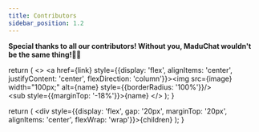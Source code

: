 ---
title: Contributors
sidebar_position: 1.2
---

<b>Special thanks to all our contributors! Without you, MaduChat wouldn't be the same thing!🚀🎉</b>

<ContributorList>
  <Contributor name="Madu" image="https://avatars.githubusercontent.com/u/85842735" link="https://github.com/Madu-de" />
  <Contributor name="Izaan Anwar" image="https://avatars.githubusercontent.com/u/99073963" link="https://github.com/IzaanAnwar" />
  <Contributor name="Igor Lira" image="https://avatars.githubusercontent.com/u/56862592" link="https://github.com/Igor-Lira" />
</ContributorList>




  return (
    <>
      <a href={link} style={{display: 'flex', alignItems: 'center', justifyContent: 'center', flexDirection: 'column'}}><img src={image} width="100px;" alt={name} style={{borderRadius: '100%'}}/><br /><sub style={{marginTop: '-18%'}}>{name}</sub></a>
    </>
  );
}

  return (
    <div style={{display: 'flex', gap: '20px', marginTop: '20px', alignItems: 'center', flexWrap: 'wrap'}}>{children}</div>
  );
}